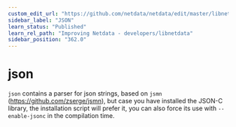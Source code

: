 ```yaml
---
custom_edit_url: "https://github.com/netdata/netdata/edit/master/libnetdata/json/README.md"
sidebar_label: "JSON"
learn_status: "Published"
learn_rel_path: "Improving Netdata - developers/libnetdata"
sidebar_position: "362.0"
---
```



# json

`json` contains a parser for json strings, based on `jsmn` (<https://github.com/zserge/jsmn>), but case you have installed the JSON-C library, the installation script will prefer it, you can also force its use with `--enable-jsonc` in the compilation time.


